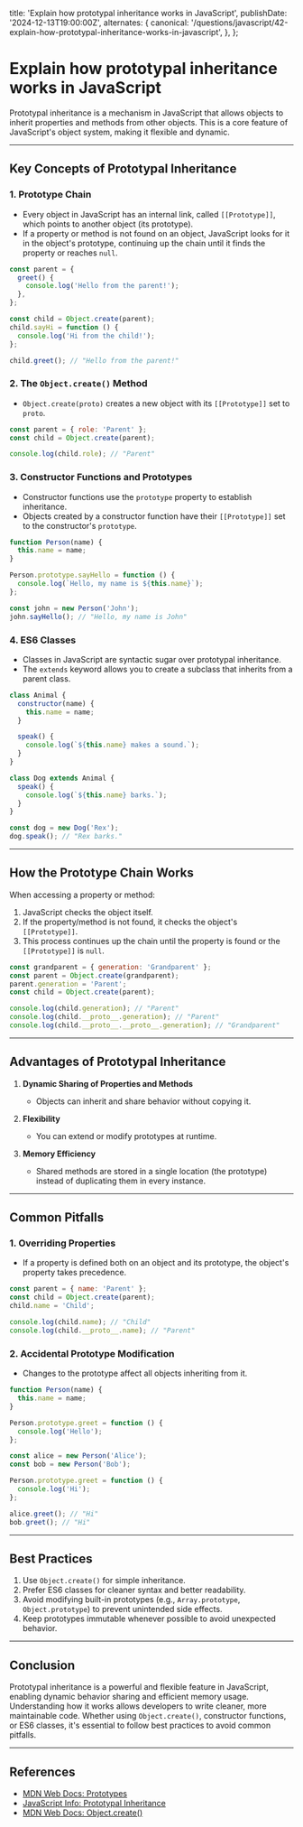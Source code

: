 
  title: 'Explain how prototypal inheritance works in JavaScript',
  publishDate: '2024-12-13T19:00:00Z',
  alternates: {
    canonical:
      '/questions/javascript/42-explain-how-prototypal-inheritance-works-in-javascript',
  },
};

# Explain how prototypal inheritance works in JavaScript

Prototypal inheritance is a mechanism in JavaScript that allows objects to inherit properties and methods from other objects. This is a core feature of JavaScript's object system, making it flexible and dynamic.

---

## **Key Concepts of Prototypal Inheritance**

### 1. **Prototype Chain**

- Every object in JavaScript has an internal link, called `[[Prototype]]`, which points to another object (its prototype).
- If a property or method is not found on an object, JavaScript looks for it in the object's prototype, continuing up the chain until it finds the property or reaches `null`.

```javascript
const parent = {
  greet() {
    console.log('Hello from the parent!');
  },
};

const child = Object.create(parent);
child.sayHi = function () {
  console.log('Hi from the child!');
};

child.greet(); // "Hello from the parent!"
```

### 2. **The `Object.create()` Method**

- `Object.create(proto)` creates a new object with its `[[Prototype]]` set to `proto`.

```javascript
const parent = { role: 'Parent' };
const child = Object.create(parent);

console.log(child.role); // "Parent"
```

### 3. **Constructor Functions and Prototypes**

- Constructor functions use the `prototype` property to establish inheritance.
- Objects created by a constructor function have their `[[Prototype]]` set to the constructor's `prototype`.

```javascript
function Person(name) {
  this.name = name;
}

Person.prototype.sayHello = function () {
  console.log(`Hello, my name is ${this.name}`);
};

const john = new Person('John');
john.sayHello(); // "Hello, my name is John"
```

### 4. **ES6 Classes**

- Classes in JavaScript are syntactic sugar over prototypal inheritance.
- The `extends` keyword allows you to create a subclass that inherits from a parent class.

```javascript
class Animal {
  constructor(name) {
    this.name = name;
  }

  speak() {
    console.log(`${this.name} makes a sound.`);
  }
}

class Dog extends Animal {
  speak() {
    console.log(`${this.name} barks.`);
  }
}

const dog = new Dog('Rex');
dog.speak(); // "Rex barks."
```

---

## **How the Prototype Chain Works**

When accessing a property or method:

1. JavaScript checks the object itself.
2. If the property/method is not found, it checks the object's `[[Prototype]]`.
3. This process continues up the chain until the property is found or the `[[Prototype]]` is `null`.

```javascript
const grandparent = { generation: 'Grandparent' };
const parent = Object.create(grandparent);
parent.generation = 'Parent';
const child = Object.create(parent);

console.log(child.generation); // "Parent"
console.log(child.__proto__.generation); // "Parent"
console.log(child.__proto__.__proto__.generation); // "Grandparent"
```

---

## **Advantages of Prototypal Inheritance**

1. **Dynamic Sharing of Properties and Methods**

   - Objects can inherit and share behavior without copying it.

2. **Flexibility**

   - You can extend or modify prototypes at runtime.

3. **Memory Efficiency**
   - Shared methods are stored in a single location (the prototype) instead of duplicating them in every instance.

---

## **Common Pitfalls**

### 1. **Overriding Properties**

- If a property is defined both on an object and its prototype, the object's property takes precedence.

```javascript
const parent = { name: 'Parent' };
const child = Object.create(parent);
child.name = 'Child';

console.log(child.name); // "Child"
console.log(child.__proto__.name); // "Parent"
```

### 2. **Accidental Prototype Modification**

- Changes to the prototype affect all objects inheriting from it.

```javascript
function Person(name) {
  this.name = name;
}

Person.prototype.greet = function () {
  console.log('Hello');
};

const alice = new Person('Alice');
const bob = new Person('Bob');

Person.prototype.greet = function () {
  console.log('Hi');
};

alice.greet(); // "Hi"
bob.greet(); // "Hi"
```

---

## **Best Practices**

1. Use `Object.create()` for simple inheritance.
2. Prefer ES6 classes for cleaner syntax and better readability.
3. Avoid modifying built-in prototypes (e.g., `Array.prototype`, `Object.prototype`) to prevent unintended side effects.
4. Keep prototypes immutable whenever possible to avoid unexpected behavior.

---

## **Conclusion**

Prototypal inheritance is a powerful and flexible feature in JavaScript, enabling dynamic behavior sharing and efficient memory usage. Understanding how it works allows developers to write cleaner, more maintainable code. Whether using `Object.create()`, constructor functions, or ES6 classes, it's essential to follow best practices to avoid common pitfalls.

---

## **References**

- [MDN Web Docs: Prototypes](https://developer.mozilla.org/en-US/docs/Learn/JavaScript/Objects/Object_prototypes)
- [JavaScript Info: Prototypal Inheritance](https://javascript.info/prototype-inheritance)
- [MDN Web Docs: Object.create()](https://developer.mozilla.org/en-US/docs/Web/JavaScript/Reference/Global_Objects/Object/create)

<GithubEdit link='/questions/javascript/42-explain-how-prototypal-inheritance-works-in-javascript/page.mdx' />
